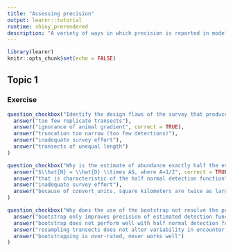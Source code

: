 ```yaml
---
title: "Assessing precision"
output: learnr::tutorial
runtime: shiny_prerendered
description: "A variety of ways in which precision is reported in model output. Danger signs when precision is a problem."
---
```


```r
library(learnr)
knitr::opts_chunk$set(echo = FALSE)
```


## Topic 1

### Exercise 

```r
question_checkbox("Identify the design flaws of the survey that produced such poor precision (check all that apply)",
  answer("too few replicate transects"),
  answer("ignorance of animal gradient", correct = TRUE),
  answer("truncation too narrow (too few detections)"),
  answer("inadequate survey effort"),
  answer("transects of unequal length")
)
```

```r
question_checkbox("Why is the estimate of abundance exactly half the estimate of density in this analysis? (check all that apply)",
  answer("$\\hat{N} = \\hat{D} \\times A$, where A=1/2", correct = TRUE),
  answer("that is characteristic of the half normal detection function"),
  answer("inadequate survey effort"),
  answer("because of convert_units, square kilometers are twice as large as kilometers")
)
```

```r
question_checkbox("Why does the use of the bootstrap not resolve the poor precision problem? (check all that apply)",
  answer("bootstrap only improves precision of estimated detection function"),
  answer("bootstrap does not perform well with half normal detection function"),
  answer("resampling transects does not alter variability in encounter rate between transects", correct = TRUE),
  answer("bootstrapping is over-rated, never works well")
)
```



